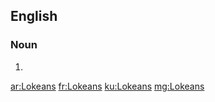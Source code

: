 ==English==

===Noun===
{{head|en|noun plural form}}

# {{plural of|Lokean|lang=en}}

[[ar:Lokeans]]
[[fr:Lokeans]]
[[ku:Lokeans]]
[[mg:Lokeans]]